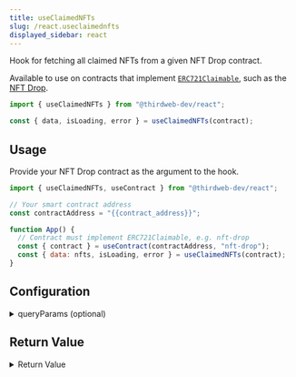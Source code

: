 ```yaml
---
title: useClaimedNFTs
slug: /react.useclaimednfts
displayed_sidebar: react
---
```



Hook for fetching all claimed NFTs from a given NFT Drop contract.

Available to use on contracts that implement [`ERC721Claimable`](/solidity/extensions/erc721claimable),
such as the [NFT Drop](https://thirdweb.com/thirdweb.eth/DropERC721).

```jsx
import { useClaimedNFTs } from "@thirdweb-dev/react";

const { data, isLoading, error } = useClaimedNFTs(contract);
```

## Usage

Provide your NFT Drop contract as the argument to the hook.

```jsx
import { useClaimedNFTs, useContract } from "@thirdweb-dev/react";

// Your smart contract address
const contractAddress = "{{contract_address}}";

function App() {
  // Contract must implement ERC721Claimable, e.g. nft-drop
  const { contract } = useContract(contractAddress, "nft-drop");
  const { data: nfts, isLoading, error } = useClaimedNFTs(contract);
}
```

## Configuration

<details>
  <summary>queryParams (optional)</summary>
  <div>

By default, the hook will return the first `100` claimed NFTs.

You can use the `queryParams` argument to paginate the NFTs that are returned.

```jsx
import { useClaimedNFTs, useContract } from "@thirdweb-dev/react";

// Your smart contract address
const contractAddress = "{{contract_address}}";

function App() {
  const { contract } = useContract(contractAddress, "nft-drop");
  const { data, isLoading, error } = useClaimedNFTs(
    contract,
    // highlight-start
    {
      // For example, to only return the first 50 claimed NFTs in the collection
      // in order of token ID
      count: 50,
      start: 0,
    },
    // highlight-end
  );
}
```

</div>
</details>

## Return Value

<details>
  <summary>Return Value</summary>
  <div>

The hook's `data` property, once loaded, contains an array of `NFT` objects, each containing the following properties:

```ts
{
    metadata: {
      id: string;
      uri: string;
      name?: string | number | undefined;
      description?: string | null | undefined;
      image?: string | null | undefined;
      external_url?: string | null | undefined;
      animation_url?: string | null | undefined;
      background_color?: string | undefined;
      properties?: {
          [x: string]: unknown;
      } | {
          [x: string]: unknown;
      }[] | undefined;
  };
    owner: string;
    type: "ERC1155" | "ERC721";
    supply: number;
    quantityOwned?: number; // Only available for ERC1155
}[];
```

</div>
</details>
